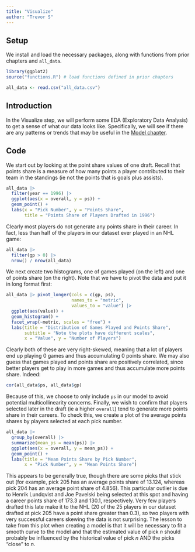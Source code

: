 ```yaml
---
title: "Visualize"
author: "Trevor S"
---
```


## Setup

We install and load the necessary packages, along with functions from prior chapters and `all_data`.

```r
library(ggplot2)
source("functions.R") # load functions defined in prior chapters

all_data <- read.csv("all_data.csv")
```

## Introduction

In the Visualize step, we will perform some EDA (Exploratory Data Analysis) to get a sense of what our data looks like. Specifically, we will see if there are any patterns or trends that may be useful in the [Model chapter](https://trevsteu.github.io/Stat468_Final/model.html).

## Code

We start out by looking at the point share values of one draft. Recall that points share is a measure of how many points a player contributed to their team in the standings (ie not the points that is goals plus assists).

```r
all_data |> 
  filter(year == 1996) |> 
  ggplot(aes(x = overall, y = ps)) +
  geom_point() +
  labs(x = "Pick Number", y = "Points Share", 
       title = "Points Share of Players Drafted in 1996")
```

Clearly most players do not generate any points share in their career. In fact, less than half of the players in our dataset ever played in an NHL game:

```r
all_data |> 
  filter(gp > 0) |> 
  nrow() / nrow(all_data)
```

We next create two histograms, one of games played (on the left) and one of points share (on the right). Note that we have to pivot the data and put it in long format first:

```r
all_data |> pivot_longer(cols = c(gp, ps),
                         names_to = "metric", 
                         values_to = "value") |> 
  ggplot(aes(value)) + 
  geom_histogram() + 
  facet_wrap(~metric, scales = "free") + 
  labs(title = "Distribution of Games Played and Points Share", 
       subtitle = "Note the plots have different scales", 
       x = "Value", y = "Number of Players") 
```

Clearly both of these are very right-skewed, meaning that a lot of players end up playing 0 games and thus accumulating 0 points share. We may also guess that games played and points share are positively correlated, since better players get to play in more games and thus accumulate more points share. Indeed:

```r
cor(all_data$ps, all_data$gp)
```

Because of this, we choose to only include `ps` in our model to avoid potential multicollinearity concerns. Finally, we wish to confirm that players selected later in the draft (ie a higher `overall`) tend to generate more points share in their careers. To check this, we create a plot of the average points shares by players selected at each pick number.

```r
all_data |> 
  group_by(overall) |> 
  summarize(mean_ps = mean(ps)) |> 
  ggplot(aes(x = overall, y = mean_ps)) + 
  geom_point() + 
  labs(title = "Mean Points Share by Pick Number", 
       x = "Pick Number", y = "Mean Points Share")
```

This appears to be generally true, though there are some picks that stick out (for example, pick 205 has an average points share of 13.124, whereas pick 204 has an average point share of 4.856). This particular outlier is due to Henrik Lundqvist and Joe Pavelski being selected at this spot and having a career points share of 173.3 and 130.1, respectively. Very few players drafted this late make it to the NHL (20 of the 25 players in our dataset drafted at pick 205 have a point share greater than 0.3), so two players with very successful careers skewing the data is not surprising. The lesson to take from this plot when creating a model is that it will be necessary to fit a smooth curve to the model and that the estimated value of pick $n$ should probably be influenced by the historical value of pick $n$ AND the picks "close" to $n$.
